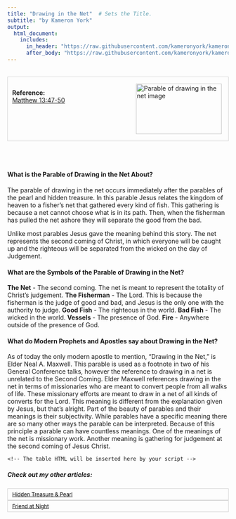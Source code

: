 ```yaml
---
title: "Drawing in the Net"  # Sets the Title.
subtitle: "by Kameron York"
output:
  html_document:
    includes:
      in_header: "https://raw.githubusercontent.com/kameronyork/kameronyork.github.io/main/parables/headers/drawing-in-the-net-header.html"
      after_body: "https://raw.githubusercontent.com/kameronyork/kameronyork.github.io/main/parables/footer.html"
---
```

<script>
window.matthewVerses = ["Matthew 13:47", "Matthew 13:48", "Matthew 13:49", "Matthew 13:50"];
window.markVerses = [];
window.lukeVerses = [];
window.johnVerses = [];
</script>
<script src="https://kameronyork.com/parables/gospel-buddy-table.js"></script>

<br>
<div style="border: 1px solid lightgray; padding: 10px; overflow: hidden;">
<img src="https://raw.githubusercontent.com/kameronyork/kameronyork.github.io/main/docs/assets/drawing-in-the-net.jpg" alt="Parable of drawing in the net image" style="float: right; width: 195px; height: 115px; padding: 5px;">
<br>
<h4 style="text-align: left; margin: 0;">Reference:</h4>
<p style="text-align: left; margin: 0;">
<a href="https://www.churchofjesuschrist.org/study/scriptures/nt/matt/13?lang=eng&id=47-50#p47" target="_blank">Matthew 13:47-50</a>
</p>
</div>

<br>
<br>


#### What is the Parable of Drawing in the Net About?

The parable of drawing in the net occurs immediately after the parables of the pearl and hidden treasure.  In this parable Jesus relates the kingdom of heaven to a fisher's net that gathered every kind of fish.  This gathering is because a net cannot choose what is in its path.  Then, when the fisherman has pulled the net ashore they will separate the good from the bad.

Unlike most parables Jesus gave the meaning behind this story.  The net represents the second coming of Christ, in which everyone will be caught up and the righteous will be separated from the wicked on the day of Judgement.

#### What are the Symbols of the Parable of Drawing in the Net?

<b>The Net</b> - The second coming.  The net is meant to represent the totality of Christ's judgement.
<b>The Fisherman</b> - The Lord.  This is because the fisherman is the judge of good and bad, and Jesus is the only one with the authority to judge.
<b>Good Fish</b> - The righteous in the world.
<b>Bad Fish</b> - The wicked in the world.
<b>Vessels</b> - The presence of God.
<b>Fire</b> - Anywhere outside of the presence of God.

#### What do Modern Prophets and Apostles say about Drawing in the Net?

As of today the only modern apostle to mention, "Drawing in the Net," is Elder Neal A. Maxwell.  This parable is used as a footnote in two of his General Conference talks, however the reference to drawing in a net is unrelated to the Second Coming.  Elder Maxwell references drawing in the net in terms of missionaries who are meant to convert people from all walks of life.  These missionary efforts are meant to draw in a net of all kinds of converts for the Lord.  This meaning is different from the explanation given by Jesus, but that's alright.  Part of the beauty of parables and their meanings is their subjectivity.  While parables have a specific meaning there are so many other ways the parable can be interpreted.  Because of this principle a parable can have countless meanings.  One of the meanings of the net is missionary work.  Another meaning is gathering for judgement at the second coming of Jesus Christ.

<div id="scripture-table-container">
    <!-- The table HTML will be inserted here by your script -->
</div>


##### Check out my other articles:

<link rel="stylesheet" href="https://kameronyork.github.io/scripting/themify-icons/themify-icons.css">
<div class="container">
<div class="row">
<div class="col-12 text-md-left">
<nav class="pagination mt-3">
<a class="nav nav-prev" href="https://kameronyork.com/parables/hidden-treasure-pearl.html" style="background-color: transparent; color: black; padding: 5px 10px; border: 1px solid lightgray; cursor: pointer; white-space: nowrap; font-size: 12px; display: flex; align-items: center;" 
onmouseover="this.style.backgroundColor='lightgray';" 
onmouseout="this.style.backgroundColor='transparent';" 
onmousedown="this.style.backgroundColor='gray';" 
onmouseup="this.style.backgroundColor='lightgray';">
<i class="ti-arrow-left mr-2"></i>
<span style="display: none;" class="d-md-inline-block">Hidden Treasure & Pearl</span>
<span style="display: inline-block;" class="d-md-none">Hidden Treasure & Pearl</span>
</a>
<a class="nav nav-next ml-3" href="https://kameronyork.com/parables/friend-at-night.html" style="background-color: transparent; color: black; padding: 5px 10px; border: 1px solid lightgray; cursor: pointer; white-space: nowrap; font-size: 12px; display: flex; align-items: center;" 
onmouseover="this.style.backgroundColor='lightgray';" 
onmouseout="this.style.backgroundColor='transparent';" 
onmousedown="this.style.backgroundColor='gray';" 
onmouseup="this.style.backgroundColor='lightgray';">
<span style="display: none;" class="d-md-inline-block">Friend at Night</span>
<span style="display: inline-block;" class="d-md-none">Friend at Night</span>
<i class="ti-arrow-right ml-2"></i>
</a>
</nav>
</div>
</div>
</div>